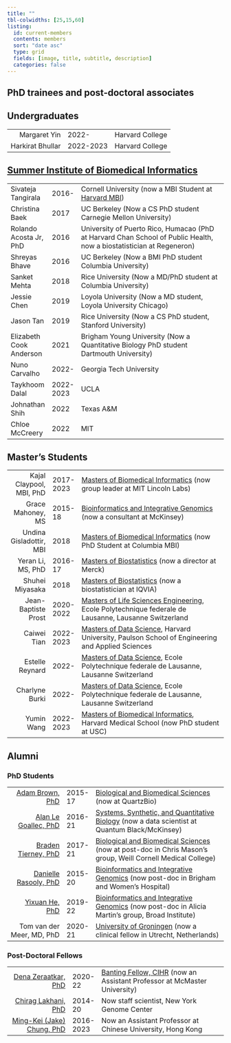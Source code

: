 ```yaml
---
title: ""
tbl-colwidths: [25,15,60]
listing:
  id: current-members
  contents: members
  sort: "date asc"
  type: grid
  fields: [image, title, subtitle, description]
  categories: false
---
```


## PhD trainees and post-doctoral associates

::: {#current-members}
:::

## Undergraduates

|                  |           |                 |
|-----------------:|-----------|-----------------|
|     Margaret Yin | 2022-     | Harvard College |
| Harkirat Bhullar | 2022-2023 | Harvard College |

## [Summer Institute of Biomedical Informatics](https://dbmi.hms.harvard.edu/education/summer-institute-biomedical-informatics)

|                         |           |                                                                                                                               |
|-------------------------|-----------|-------------------------------------------------------------------------------------------------------------------------------|
| Sivateja Tangirala      | 2016-     | Cornell University (now a MBI Student at [Harvard MBI](https://dbmi.hms.harvard.edu/education/master-biomedical-informatics)) |
| Christina Baek          | 2017      | UC Berkeley (Now a CS PhD student Carnegie Mellon University)                                                                 |
| Rolando Acosta Jr, PhD  | 2016      | University of Puerto Rico, Humacao (PhD at Harvard Chan School of Public Health, now a biostatistician at Regeneron)          |
| Shreyas Bhave           | 2016      | UC Berkeley (Now a BMI PhD student Columbia University)                                                                       |
| Sanket Mehta            | 2018      | Rice University (Now a MD/PhD student at Columbia University)                                                                 |
| Jessie Chen             | 2019      | Loyola University (Now a MD student, Loyola University Chicago)                                                               |
| Jason Tan               | 2019      | Rice University (Now a CS PhD student, Stanford University)                                                                   |
| Elizabeth Cook Anderson | 2021      | Brigham Young University (Now a Quantitative Biology PhD student Dartmouth University)                                        |
| Nuno Carvalho           | 2022-     | Georgia Tech University                                                                                                       |
| Taykhoom Dalal          | 2022-2023 | UCLA                                                                                                                          |
| Johnathan Shih          | 2022      | Texas A&M                                                                                                                     |
| Chloe McCreery          | 2022      | MIT                                                                                                                           |

## Master's Students

|                          |           |                                                                                                                                                                                        |
|-------------------------:|-----------|----------------------------------------------------------------------------------------------------------------------------------------------------------------------------------------|
| Kajal Claypool, MBI, PhD | 2017-2023 | [Masters of Biomedical Informatics](https://dbmi.hms.harvard.edu/education/master-biomedical-informatics) (now group leader at MIT Lincoln Labs)                                       |
|        Grace Mahoney, MS | 2015-18   | [Bioinformatics and Integrative Genomics](https://gsas.harvard.edu/programs-of-study/all/bioinformatics-and-integrative-genomics) (now a consultant at McKinsey)                       |
|  Undina Gisladottir, MBI | 2018      | [Masters of Biomedical Informatics](https://dbmi.hms.harvard.edu/education/master-biomedical-informatics) (now PhD Student at Columbia MBI)                                            |
|        Yeran Li, MS, PhD | 2016-17   | [Masters of Biostatistics](https://www.hsph.harvard.edu/biostatistics/masters-programs/) (now a director at Merck)                                                                     |
|          Shuhei Miyasaka | 2018      | [Masters of Biostatistics](https://www.hsph.harvard.edu/biostatistics/masters-programs/) (now a biostatistician at IQVIA)                                                              |
|      Jean-Baptiste Prost | 2020-2022 | [Masters of Life Sciences Engineering](https://www.epfl.ch/education/master/programs/life-sciences-engineering/), Ecole Polytechnique federale de Lausanne, Lausanne Switzerland       |
|              Caiwei Tian | 2022-2023 | [Masters of Data Science](https://seas.harvard.edu/applied-computation/graduate-programs/masters-data-science), Harvard University, Paulson School of Engineering and Applied Sciences |
|          Estelle Reynard | 2022-     | [Masters of Data Science](https://www.epfl.ch/education/master/programs/data-science/), Ecole Polytechnique federale de Lausanne, Lausanne Switzerland                                 |
|           Charlyne Burki | 2022-     | [Masters of Data Science](https://www.epfl.ch/education/master/programs/data-science/), Ecole Polytechnique federale de Lausanne, Lausanne Switzerland                                 |
|               Yumin Wang | 2022-2023 | [Masters of Biomedical Informatics](https://dbmi.hms.harvard.edu/education/master-biomedical-informatics), Harvard Medical School (now PhD student at USC)                             |

## Alumni

### PhD Students

|                                                                                |         |                                                                                                                                                                                                 |
|-------------------------------------------------------------------------------:|---------|-------------------------------------------------------------------------------------------------------------------------------------------------------------------------------------------------|
|                 [Adam Brown, PhD](https://www.linkedin.com/in/adam-sam-brown/) | 2015-17 | [Biological and Biomedical Sciences](https://gsas.harvard.edu/programs-of-study/all/biological-and-biomedical-sciences) (now at QuartzBio)                                                      |
| [Alan Le Goallec, PhD](https://www.linkedin.com/in/alan-le-goallec-758a02126/) | 2016-21 | [Systems, Synthetic, and Quantitative Biology](Systems,%20Synthetic,%20and%20Quantitative%20Biology) (now a data scientist at Quantum Black/McKinsey)                                           |
|                           [Braden Tierney, PhD](https://www.bradentierney.com) | 2017-21 | [Biological and Biomedical Sciences](https://gsas.harvard.edu/programs-of-study/all/biological-and-biomedical-sciences) (now at post-doc in Chris Mason's group, Weill Cornell Medical College) |
|         [Danielle Rasooly, PhD](https://www.linkedin.com/in/danielle-rasooly/) | 2015-20 | [Bioinformatics and Integrative Genomics](https://gsas.harvard.edu/programs-of-study/all/bioinformatics-and-integrative-genomics) (now post-doc in Brigham and Women's Hospital)                |
|           [Yixuan He, PhD](https://www.atgu.mgh.harvard.edu/people/yixuan-he/) | 2019-22 | [Bioinformatics and Integrative Genomics](https://gsas.harvard.edu/programs-of-study/all/bioinformatics-and-integrative-genomics) (now post-doc in Alicia Martin's group, Broad Institute)      |
|                                                      Tom van der Meer, MD, PhD | 2020-21 | [University of Groningen](https://www.researchgate.net/profile/Tom-Van-Der-Meer) (now a clinical fellow in Utrecht, Netherlands)                                                                |

### Post-Doctoral Fellows

|                                                                    |           |                                                                                                                                             |
|-------------------------------------------------------------------:|-----------|---------------------------------------------------------------------------------------------------------------------------------------------|
|                    [Dena Zeraatkar, PhD](https://www.denazera.com) | 2020-22   | [Banting Fellow, CIHR](https://banting.fellowships-bourses.gc.ca/en/2019-2020-eng.html) (now an Assistant Professor at McMaster University) |
|                  [Chirag Lakhani, PhD](https://cmlakhan.github.io) | 2014-20   | Now staff scientist, New York Genome Center                                                                                                 |
| [Ming-Kei (Jake) Chung, PhD](https://www.linkedin.com/in/jakemkc/) | 2016-2023 | Now an Assistant Professor at Chinese University, Hong Kong                                                                                 |

### 
